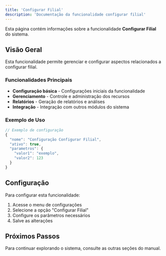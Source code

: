 ```yaml
---
title: 'Configurar Filial'
description: 'Documentação da funcionalidade configurar filial'
---
```


Esta página contém informações sobre a funcionalidade **Configurar Filial** do sistema.

## Visão Geral

Esta funcionalidade permite gerenciar e configurar aspectos relacionados a configurar filial.

### Funcionalidades Principais

- **Configuração básica** - Configurações iniciais da funcionalidade
- **Gerenciamento** - Controle e administração dos recursos
- **Relatórios** - Geração de relatórios e análises
- **Integração** - Integração com outros módulos do sistema

### Exemplo de Uso

```javascript
// Exemplo de configuração
{
  "nome": "Configuração Configurar Filial",
  "ativo": true,
  "parametros": {
    "valor1": "exemplo",
    "valor2": 123
  }
}
```

## Configuração

Para configurar esta funcionalidade:

1. Acesse o menu de configurações
2. Selecione a opção "Configurar Filial"
3. Configure os parâmetros necessários
4. Salve as alterações

## Próximos Passos

Para continuar explorando o sistema, consulte as outras seções do manual.

